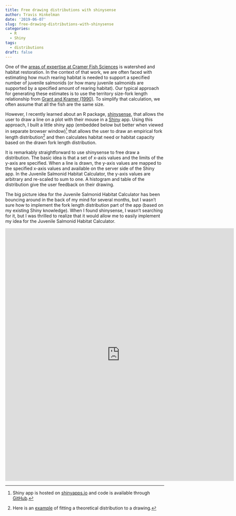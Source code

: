 ```yaml
---
title: Free drawing distributions with shinysense
author: Travis Hinkelman
date: '2019-06-07'
slug: free-drawing-distributions-with-shinysense
categories:
  - R
  - Shiny
tags:
  - distributions
draft: false
---
```

One of the [areas of expertise at Cramer Fish Sciences](https://www.fishsciences.net/expertise/) is watershed and habitat restoration. In the context of that work, we are often faced with estimating how much rearing habitat is needed to support a specified number of juvenile salmonids (or how many juvenile salmonids are supported by a specified amount of rearing habitat). Our typical approach for generating these estimates is to use the territory size-fork length relationship from [Grant and Kramer (1990)](https://doi.org/10.1139/f90-197). To simplify that calculation, we often assume that all the fish are the same size. 

However, I recently learned about an R package, [shinysense](https://github.com/nstrayer/shinysense), that allows the user to draw a line on a plot with their mouse in a [Shiny](https://shiny.rstudio.com/) app. Using this approach, I built a little shiny app (embedded below but better when viewed in separate browser window)^[Shiny app is hosted on [shinyapps.io](https://fishsciences.shinyapps.io/juvenile-salmonid-habitat-calculator/) and code is available through [GitHub](https://github.com/fishsciences/juvenile-salmonid-habitat-calculator).] that allows the user to draw an empirical fork length distribution^[Here is an [example](https://nstrayer.shinyapps.io/drawadist/) of fitting a theoretical distribution to a drawing.] and then calculates habitat need or habitat capacity based on the drawn fork length distribution.

It is remarkably straightforward to use shinysense to free draw a distribution. The basic idea is that a set of x-axis values and the limits of the y-axis are specified. When a line is drawn, the y-axis values are mapped to the specified x-axis values and available on the server side of the Shiny app. In the Juvenile Salmonid Habitat Calculator, the y-axis values are arbitrary and re-scaled to sum to one. A histogram and table of the distribution give the user feedback on their drawing. 

The big picture idea for the Juvenile Salmonid Habitat Calculator has been bouncing around in the back of my mind for several months, but I wasn't sure how to implement the fork length distribution part of the app (based on my existing Shiny knowledge). When I found shinysense, I wasn't searching for it, but I was thrilled to realize that it would allow me to easily implement my idea for the Juvenile Salmonid Habitat Calculator.


<iframe width="725" height="800" scrolling="yes" frameborder="no" src="https://fishsciences.shinyapps.io/juvenile-salmonid-habitat-calculator/"> </iframe>
